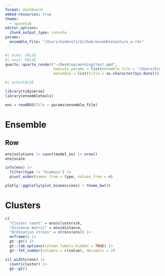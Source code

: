 ```yaml
---
format: dashboard
embed-resources: true
theme:
  - spacelab
editor_options: 
  chunk_output_type: console
params:
  ensemble_file: "/Users/kimbrel1/Github/ensembletools/e_e.rds"
---
```


```r
#| echo: FALSE
#| eval: FALSE
quarto::quarto_render("~/Desktop/working/test.qmd", 
                      execute_params = list(ensemble_file = "/Users/kimbrel1/Github/ensembletools/e_m.rds"),
                      metadata = list(title = as.character(Sys.Date())))
```

```r
#| echo=FALSE

library(tidyverse)
library(ensembletools)

ens = readRDS(file = params$ensemble_file)
```

# Ensemble

## Row

```r
ens@solutions |> count(model_no) |> nrow()
ens@scale

info(ens) |>
  filter(type != "biomass") |>
  pivot_wider(names_from = type, values_from = n)


```


```r
plotly::ggplotly(plot_biomass(ens) + theme_bw())
```

# Clusters

```r
c(
  "Cluster count" = ens@clusters$k,
  "Distance metric" = ens@distance,
  "Ordination stress" = stress(ens)) |>
  enframe() |>
  gt::gt() |>
  gt::tab_options(column_labels.hidden = TRUE) |>
  gt::fmt_number(columns = c(value), decimals = 2)
```

```r
sil_widths(ens) |> 
  count(cluster) |>
  gt::gt()
```


